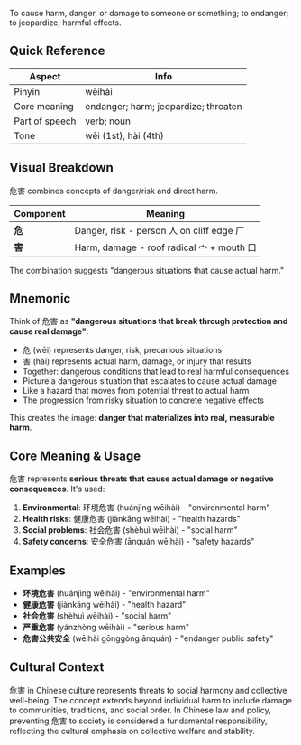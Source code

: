 To cause harm, danger, or damage to someone or something; to endanger; to jeopardize; harmful
effects.

## Quick Reference

| Aspect         | Info                                 |
| -------------- | ------------------------------------ |
| Pinyin         | wēihài                               |
| Core meaning   | endanger; harm; jeopardize; threaten |
| Part of speech | verb; noun                           |
| Tone           | wēi (1st), hài (4th)                 |

## Visual Breakdown

危害 combines concepts of danger/risk and direct harm.

| Component | Meaning                                   |
| --------- | ----------------------------------------- |
| **危**    | Danger, risk - person 人 on cliff edge 厂 |
| **害**    | Harm, damage - roof radical 宀 + mouth 口 |

The combination suggests "dangerous situations that cause actual harm."

## Mnemonic

Think of 危害 as **"dangerous situations that break through protection and cause real damage"**:

- 危 (wēi) represents danger, risk, precarious situations
- 害 (hài) represents actual harm, damage, or injury that results
- Together: dangerous conditions that lead to real harmful consequences
- Picture a dangerous situation that escalates to cause actual damage
- Like a hazard that moves from potential threat to actual harm
- The progression from risky situation to concrete negative effects

This creates the image: **danger that materializes into real, measurable harm**.

## Core Meaning & Usage

危害 represents **serious threats that cause actual damage or negative consequences**. It's used:

1. **Environmental**: 环境危害 (huánjìng wēihài) - "environmental harm"
2. **Health risks**: 健康危害 (jiànkāng wēihài) - "health hazards"
3. **Social problems**: 社会危害 (shèhuì wēihài) - "social harm"
4. **Safety concerns**: 安全危害 (ānquán wēihài) - "safety hazards"

## Examples

- **环境危害** (huánjìng wēihài) - "environmental harm"
- **健康危害** (jiànkāng wēihài) - "health hazard"
- **社会危害** (shèhuì wēihài) - "social harm"
- **严重危害** (yánzhòng wēihài) - "serious harm"
- **危害公共安全** (wēihài gōnggòng ānquán) - "endanger public safety"

## Cultural Context

危害 in Chinese culture represents threats to social harmony and collective well-being. The concept
extends beyond individual harm to include damage to communities, traditions, and social order. In
Chinese law and policy, preventing 危害 to society is considered a fundamental responsibility,
reflecting the cultural emphasis on collective welfare and stability.
